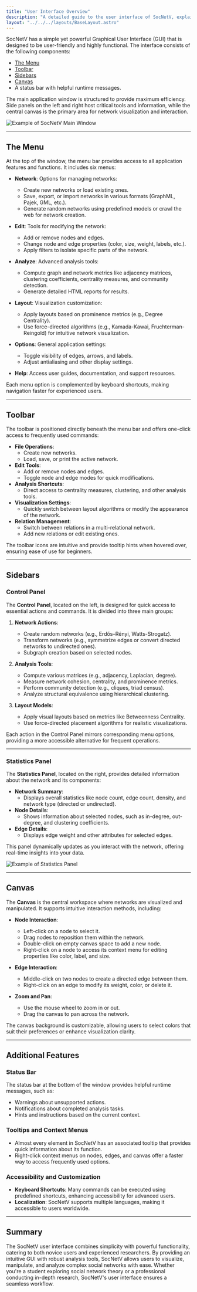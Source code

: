 ```yaml
---
title: "User Interface Overview"
description: "A detailed guide to the user interface of SocNetV, explaining menus, toolbar, panels, and canvas interactions."
layout: "../../../layouts/BaseLayout.astro"
---
```



SocNetV has a simple yet powerful Graphical User Interface (GUI) that is designed to be user-friendly and highly functional. The interface consists of the following components:

- [The Menu](#themenu)
- [Toolbar](#toolbar)
- [Sidebars](#sidebars)
- [Canvas](#canvas)
- A status bar with helpful runtime messages.

The main application window is structured to provide maximum efficiency. Side panels on the left and right host critical tools and information, while the central canvas is the primary area for network visualization and interaction.

![Example of SocNetV Main Window](/data/uploads/screenshots/25/socnetv-25-131-actors-citation-Degree-Centrality-Radial-Node-size-color-Layout-outDegree-distribution.png)

---

## The Menu

At the top of the window, the menu bar provides access to all application features and functions. It includes six menus:

- **Network**: Options for managing networks:
  - Create new networks or load existing ones.
  - Save, export, or import networks in various formats (GraphML, Pajek, GML, etc.).
  - Generate random networks using predefined models or crawl the web for network creation.

- **Edit**: Tools for modifying the network:
  - Add or remove nodes and edges.
  - Change node and edge properties (color, size, weight, labels, etc.).
  - Apply filters to isolate specific parts of the network.

- **Analyze**: Advanced analysis tools:
  - Compute graph and network metrics like adjacency matrices, clustering coefficients, centrality measures, and community detection.
  - Generate detailed HTML reports for results.

- **Layout**: Visualization customization:
  - Apply layouts based on prominence metrics (e.g., Degree Centrality).
  - Use force-directed algorithms (e.g., Kamada-Kawai, Fruchterman-Reingold) for intuitive network visualization.

- **Options**: General application settings:
  - Toggle visibility of edges, arrows, and labels.
  - Adjust antialiasing and other display settings.

- **Help**: Access user guides, documentation, and support resources.

Each menu option is complemented by keyboard shortcuts, making navigation faster for experienced users.

---

## Toolbar

The toolbar is positioned directly beneath the menu bar and offers one-click access to frequently used commands:

- **File Operations**:
  - Create new networks.
  - Load, save, or print the active network.
- **Edit Tools**:
  - Add or remove nodes and edges.
  - Toggle node and edge modes for quick modifications.
- **Analysis Shortcuts**:
  - Direct access to centrality measures, clustering, and other analysis tools.
- **Visualization Settings**:
  - Quickly switch between layout algorithms or modify the appearance of the network.
- **Relation Management**:
  - Switch between relations in a multi-relational network.
  - Add new relations or edit existing ones.

The toolbar icons are intuitive and provide tooltip hints when hovered over, ensuring ease of use for beginners.

---

## Sidebars

### Control Panel

The **Control Panel**, located on the left, is designed for quick access to essential actions and commands. It is divided into three main groups:

1. **Network Actions**:
   - Create random networks (e.g., Erdős–Rényi, Watts-Strogatz).
   - Transform networks (e.g., symmetrize edges or convert directed networks to undirected ones).
   - Subgraph creation based on selected nodes.

2. **Analysis Tools**:
   - Compute various matrices (e.g., adjacency, Laplacian, degree).
   - Measure network cohesion, centrality, and prominence metrics.
   - Perform community detection (e.g., cliques, triad census).
   - Analyze structural equivalence using hierarchical clustering.

3. **Layout Models**:
   - Apply visual layouts based on metrics like Betweenness Centrality.
   - Use force-directed placement algorithms for realistic visualizations.

Each action in the Control Panel mirrors corresponding menu options, providing a more accessible alternative for frequent operations.

---

### Statistics Panel

The **Statistics Panel**, located on the right, provides detailed information about the network and its components:

- **Network Summary**:
  - Displays overall statistics like node count, edge count, density, and network type (directed or undirected).
- **Node Details**:
  - Shows information about selected nodes, such as in-degree, out-degree, and clustering coefficients.
- **Edge Details**:
  - Displays edge weight and other attributes for selected edges.

This panel dynamically updates as you interact with the network, offering real-time insights into your data.

![Example of Statistics Panel](/data/uploads/screenshots/25/socnetv-25-65-actors-KW-BC-levels.png)

---

## Canvas

The **Canvas** is the central workspace where networks are visualized and manipulated. It supports intuitive interaction methods, including:

- **Node Interaction**:
  - Left-click on a node to select it.
  - Drag nodes to reposition them within the network.
  - Double-click on empty canvas space to add a new node.
  - Right-click on a node to access its context menu for editing properties like color, label, and size.

- **Edge Interaction**:
  - Middle-click on two nodes to create a directed edge between them.
  - Right-click on an edge to modify its weight, color, or delete it.

- **Zoom and Pan**:
  - Use the mouse wheel to zoom in or out.
  - Drag the canvas to pan across the network.

The canvas background is customizable, allowing users to select colors that suit their preferences or enhance visualization clarity.

---

## Additional Features

### Status Bar

The status bar at the bottom of the window provides helpful runtime messages, such as:

- Warnings about unsupported actions.
- Notifications about completed analysis tasks.
- Hints and instructions based on the current context.

### Tooltips and Context Menus

- Almost every element in SocNetV has an associated tooltip that provides quick information about its function.
- Right-click context menus on nodes, edges, and canvas offer a faster way to access frequently used options.

### Accessibility and Customization

- **Keyboard Shortcuts**: Many commands can be executed using predefined shortcuts, enhancing accessibility for advanced users.
- **Localization**: SocNetV supports multiple languages, making it accessible to users worldwide.

---

## Summary

The SocNetV user interface combines simplicity with powerful functionality, catering to both novice users and experienced researchers. By providing an intuitive GUI with robust analysis tools, SocNetV allows users to visualize, manipulate, and analyze complex social networks with ease. Whether you're a student exploring social network theory or a professional conducting in-depth research, SocNetV's user interface ensures a seamless workflow.
